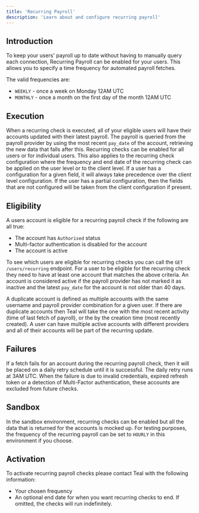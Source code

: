 ```yaml
---
title: 'Recurring Payroll'
description: 'Learn about and configure recurring payroll'
---
```


## Introduction

To keep your users' payroll up to date without having to manually query each connection, Recurring Payroll can be enabled for your users. This allows you to specify a time frequency for automated payroll fetches. 

The valid frequencies are:
- `WEEKLY` - once a week on Monday 12AM UTC
- `MONTHLY` - once a month on the first day of the month 12AM UTC

## Execution

When a recurring check is executed, all of your eligible users will have their accounts updated with their latest payroll. The payroll is queried from the payroll provider by using the most recent `pay_date` of the account, 
retrieving the new data that falls after this. Recurring checks can be enabled for all users or for individual users. This also applies to the recurring check configuration where the frequency and end date of the recurring
check can be applied on the user level or to the client level. If a user has a configuration for a given field, it will always take precedence over the client level configuration. If the user has a partial configuration,
then the fields that are not configured will be taken from the client configuration if present.

## Eligibility

A users account is eligible for a recurring payroll check if the following are all true:
- The account has `Authorised` status
- Multi-factor authentication is disabled for the account
- The account is active

To see which users are eligible for recurring checks you can call the `GET /users/recurring` endpoint. For a user to be eligible for the recurring check they need to have at least one account that matches 
the above criteria. An account is considered active if the payroll provider has not marked it as inactive and the latest `pay_date` for the account is not older than 40 days.

A duplicate account is defined as multiple accounts with the same username and payroll provider combination for a given user. If there are duplicate accounts then Teal will take the one with the most recent activity (time of last fetch of payroll), or the
by the creation time (most recently created). A user can have multiple active accounts with different providers and all of their accounts will be part of the recurring update.

## Failures

If a fetch fails for an account during the recurring payroll check, then it will be placed on a daily retry schedule until it is successful. The daily retry runs at 3AM UTC. When the failure is due to invalid credentials, expired refresh token or a detection of Multi-Factor authentication, these accounts
are excluded from future checks.

## Sandbox

In the sandbox environment, recurring checks can be enabled but all the data that is returned for the accounts is mocked up. For testing purposes, the frequency of the recurring payroll can be set to `HOURLY` in this environment if you choose.

## Activation

To activate recurring payroll checks please contact Teal with the following information:
- Your chosen frequency
- An optional end date for when you want recurring checks to end. If omitted, the checks will run indefinitely.